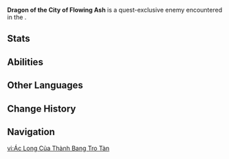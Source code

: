 {{About|the quest-exclusive enemy's first encounter|other uses|Och-Kan (Disambiguation)}}
{{Enemy Infobox
|name     = Dragon of the City of Flowing Ash
|title    = The Tainted One
|dmgtype  = Pyro
|image    = Enemy Dragon of the City of Flowing Ash.png
|type     = Special Enemies
|family   = 
|group    = 
|weakpoint = no
}}
'''Dragon of the City of Flowing Ash''' is a quest-exclusive enemy encountered in the {{Quest|Vaulting the Wall of Morning Mist}}.

==Stats==
{{Enemy Stats
|pyro_res = 70%

|hp_ratio     = 12
|hp_type      = 2
|atk_ratio    = 8
|atk_type     = 2
}}

==Abilities==
{{Enemy Attacks
|name_1      = Void Ward
|desc_1      = The dragon possesses a [[Void Ward]] which grants it immunity to DMG until destroyed. The void barrier has a durability of '''1000'''. The durability will reduce by '''1''' when hit by an Elemental attack, '''3''' when hit by a [[Nightsoul]]-aligned attack, or '''40''' per second while in contact with the player's Ring of Light.

|name_2      = Wing Swipe
|desc_2      = Attacks with one of its wings, dealing '''40% ATK''' as {{Color|Pyro DMG}}.

|name_3      = Sweep
|desc_3      = Sweeps the ground around itself with one wing, then drills forward at the player, dealing '''50% ATK''' as {{Color|Pyro DMG}}.

|name_4      = Fireballs
|desc_4      = Fires up to 4 fireballs in succession at the player, each dealing '''50% ATK''' as {{Color|Pyro DMG}}.

|name_5      = Flamebreath
|desc_5      = Shoots fire from its mouth and sweeps across an area in front of it, dealing '''60% ATK''' as {{Color|Pyro DMG}} on hit.

|name_6      = Charged Shockwave
|desc_6      = Absorbs power from 3 Secret Source Scraps around the arena. The player may collect a Secret Source Scrap to prevent it from being absorbed. When charging completes, raises then slams both of its wings, dealing '''80% ATK''' as {{Color|Pyro DMG}} around itself. For each Secret Source Scrap successfully absorbed, recovers '''150''' Void Ward durability and causes an additional explosion at the scrap's original location, dealing '''80% ATK''' as {{Color|Pyro DMG}}.
}}

==Other Languages==
{{Other Languages
|en       = Dragon of the City of Flowing Ash
|zhs      = 流灰之城的魔龙
|zhs_rm   = 
|zht      = 流灰之城的魔龍
|zht_rm   = 
|zh_tl    = 
|ja       = アッシュフローの魔竜
|ja_rm    = Asshufuroo no Maryuu{{Assumed}}
|ja_tl    = Ashflow Evil Dragon
|ko       = 잿바람 속의 마룡
|ko_tl    = 
|es       = Dragón de la Ciudad de las Cenizas
|es_tl    = Dragon of the City of Ashes
|fr       = Dragon de la ville cendrée
|fr_tl    = Dragon of the Ashen City
|ru       = Дракон города текущего пепла
|ru_tl    = 
|th       = มังกรร้ายแห่งเมืองเถ้าถ่าน
|th_rm    = 
|th_tl    = 
|vi       = Ác Long Của Thành Bang Tro Tàn
|vi_tl    = 
|de       = Drache der aschfahlen Stadt
|de_tl    = 
|id       = Naga dari Kota Abu yang Mengalir
|id_tl    = Dragon from the City of Flowing Ash
|pt       = Dragão da Cidade das Cinzas Fluentes
|pt_tl    = 
|tr       = Küllenmiş Şehrin Ejderhası
|tr_tl    = 
|it       = Drago della Città delle correnti cineree
|it_tl    = 
}}

==Change History==
{{Change History|5.2}}

==Navigation==
{{Enemy Navbox|Special}}

[[vi:Ác Long Của Thành Bang Tro Tàn]]